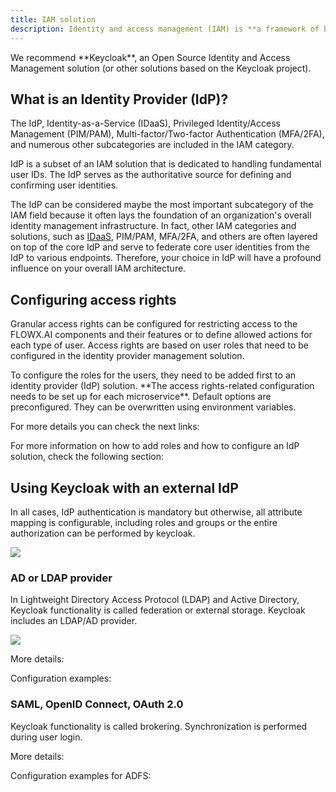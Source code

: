 ```yaml
---
title: IAM solution
description: Identity and access management (IAM) is **a framework of business processes, policies and technologies that facilitates the management of electronic or digital identities**. With an IAM framework in place, you can control user access to critical information/components within an organization.
---
```


<Info>
We recommend **Keycloak**, an Open Source Identity and Access Management solution (or other solutions based on the Keycloak project).
</Info>

## What is an Identity Provider (IdP)?

The IdP, Identity-as-a-Service (IDaaS), Privileged Identity/Access Management (PIM/PAM), Multi-factor/Two-factor Authentication (MFA/2FA), and numerous other subcategories are included in the IAM category.

IdP is a subset of an IAM solution that is dedicated to handling fundamental user IDs. The IdP serves as the authoritative source for defining and confirming user identities.

The IdP can be considered maybe the most important subcategory of the IAM field because it often lays the foundation of an organization's overall identity management infrastructure. In fact, other IAM categories and solutions, such as [IDaaS](https://jumpcloud.com/blog/identity-as-a-service-idaas), PIM/PAM, MFA/2FA, and others are often layered on top of the core IdP and serve to federate core user identities from the IdP to various endpoints. Therefore, your choice in IdP will have a profound influence on your overall IAM architecture.

## Configuring access rights

Granular access rights can be configured for restricting access to the FLOWX.AI components and their features or to define allowed actions for each type of user. Access rights are based on user roles that need to be configured in the identity provider management solution.

<Info>
To configure the roles for the users, they need to be added first to an identity provider (IdP) solution. **The access rights-related configuration needs to be set up for each microservice**. Default options are preconfigured. They can be overwritten using environment variables.
</Info>

For more details you can check the next links:

<CardGroup>
<Card title ="Configuring access rights for Admin" href= "../access-management/configuring-access-rights-for-admin" icon ="lock">
</Card>

<Card title="Configuring access rights for Engine" href="../access-management/configuring-access-rights-for-engine" icon ="lock">
</Card>

<Card title="Configuring access rights for License" href="../access-management/configuring-access-rights-for-license" icon ="lock">
</Card>


<Card title= "Configuring access rights for Task Management plugin" href="../plugins-access-rights/configuring-access-rights-for-task-management" icon ="lock">
</Card>

<Card title="Configuring access rights for Notifications plugin" href="../plugins-access-rights/configuring-access-rights-for-notifications" icon ="lock">
</Card>

<Card title="Configuring access rights for Documents plugin" href="../plugins-access-rights/configuring-access-rights-for-documents" icon="lock">
</Card>

<Card title="Configuring access rights for CMS" href="../access-management/configuring-access-rights-for-cms" icon="lock">
</Card>

</CardGroup>

<Check>
For more information on how to add roles and how to configure an IdP solution, check the following section:

<Card title ="Configuring an IAM solution" href="configuring-an-iam-solution" icon ="file">
</Card>
</Check>



## Using Keycloak with an external IdP

In all cases, IdP authentication is mandatory but otherwise, all attribute mapping is configurable, including roles and groups or the entire authorization can be performed by keycloak.

![](https://s3.eu-west-1.amazonaws.com/docx.flowx.ai/platform-deep-dive/LDAP_keycloak.png)

### AD or LDAP provider

In Lightweight Directory Access Protocol (LDAP) and Active Directory, Keycloak functionality is called federation or external storage. Keycloak includes an LDAP/AD provider.

![](https://s3.eu-west-1.amazonaws.com/docx.flowx.ai/platform-deep-dive/LDAP_federation.png)

More details:

<Card title="Server admin LDAP" href="https://www.keycloak.org/docs/latest/server_admin/#_ldap" icon="link">
</Card>

Configuration examples:
<CardGroup>
<Card title="Setup user federation LDAP" href="https://documentation.abas.cloud/en/abas-keycloak/setup-user-federation-ldap.html" icon ="link">
</Card>
<Card title="LDAP Keycloak" href="https://blog.please-open.it/ldap-keycloak/" icon ="link">
</Card>
</CardGroup>

### SAML, OpenID Connect, OAuth 2.0

Keycloak functionality is called brokering. Synchronization is performed during user login.

More details:

<Card title="Identity broker" href="https://www.keycloak.org/docs/latest/server_admin/#_identity_broker_first_login" icon ="link">
</Card>

Configuration examples for ADFS:
<CardGroup>
<Card title="SAML for React SPA" href="https://blog.samlsecurity.com/post/saml-for-react-spa/" icon="link">
</Card>

<Card title="Keycloak ADFS-OIDC" href="https://www.michaelboeynaems.com/keycloak-ADFS-OIDC.html" icon="link">
</Card>
</CardGroup>